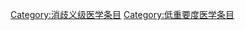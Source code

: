 {{Wikipedia category}}
{{emptycat}}
{{catmore|Wikipedia:医学专题}}

[[Category:消歧义级医学条目|Category:消歧义级医学条目]]
[[Category:低重要度医学条目|Category:低重要度医学条目]]